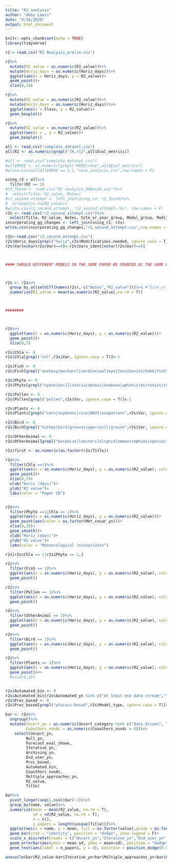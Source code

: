 ```yaml
---
title: "R2 analysis"
author: "Abby Lewis"
date: "9/16/2020"
output: html_document
---
```


```r
knitr::opts_chunk$set(echo = TRUE)
library(tidyverse)
```

```r
r2 = read.csv("R2 Analysis_prelim.csv")

r2%>%
  mutate(R2_value = as.numeric(R2_value))%>%
  mutate(Horiz_days = as.numeric(Horiz_days))%>%
  ggplot(aes(x = Horiz_days, y = R2_value))+
  geom_point()+
  xlim(0,10)

r2%>%
  mutate(R2_value = as.numeric(R2_value))%>%
  mutate(Horiz_days = as.numeric(Horiz_days))%>%
  ggplot(aes(x = Class, y = R2_value))+
  geom_boxplot()

r2%>%
  mutate(R2_value = as.numeric(R2_value))%>%
  ggplot(aes(x = , y = R2_value))+
  geom_boxplot()

```

```r
all <- read.csv("complete_dataset.csv")
all$R2 <- as.numeric(grepl("[R,r]2",all$Eval_metrics))

#all <- read.csv("complete_dataset.csv")
#all$RMSE <- as.numeric(grepl("RMSE|rmse",all$Eval_metrics))
#write.csv(all[all$RMSE == 1,],"rmse_analysis.csv",row.names = F)

using_r2 = all%>%
  filter(R2 == 1)
#r2_found <- read.csv("R2 analysis_04Nov20.csv")%>%
#  select(Title, R2_value, Notes)
#r2_second_attempt <- left_join(using_r2, r2_found)%>%
#  arrange(is.na(R2_value))
#write.csv(r2_second_attempt, "r2_second_attempt.csv", row.names = F)
r2s <- read.csv("r2_second_attempt.csv")%>%
  select(Title, R2_value, Notes, Site_or_year_group, Model_group, Modifications.needed, Adjusted., Var)
incorporating_gg_changes <- left_join(using_r2, r2s)
write.csv(incorporating_gg_changes,"r2_second_attempt.csv",row.names = F)

r2s<-read.csv("r2_second_attempt.csv")
r2s$Horiz_days[grepl("horiz",r2s$Modifications.needed, ignore.case = T)] <- as.numeric(gsub(".*horiz","",r2s$Modifications.needed[grepl("horiz",r2s$Modifications.needed, ignore.case = T)], ignore.case = T))
r2s$Var[nchar(r2s$Var)==0]<-r2s$Vars_ident[nchar(r2s$Var)==0]



#### SHOULD DIFFERENT MODELS IN THE SAME PAPER BE COUNTED AS THE SAME OR DIFFERENT



r2s <- r2s%>%
  group_by_at(setdiff(names(r2s), c("Notes","R2_value")))%>% #"Site_or_year_group","Model_group"
  summarize(R2_value = mean(as.numeric(R2_value),na.rm = T))



########



r2s%>%
  ggplot(aes(x = as.numeric(Horiz_days), y = as.numeric(R2_value)))+
  geom_point()+
  xlim(0,7)

r2s$Chla <- 0
r2s$Chla[grepl("chl",r2s$Var, ignore.case = T)]<-1

r2s$Fish <- 0
r2s$Fish[grepl("anchovy|mackarel|sardine|walleye|tuna|bonito|hake|fish",r2s$Var, ignore.case = T)]<-1

r2s$Phyto <- 0
r2s$Phyto[grepl("cyano|oscillatoria|desmus|anabena|aphaniz|microcyst|synecho|cyclo|stephanodiscus|raciborskii|circinale",r2s$Var, ignore.case = T)]<-1

r2s$Pollen <- 0
r2s$Pollen[grepl("pollen",r2s$Var, ignore.case = T)]<-1

r2s$Plants <- 0
r2s$Plants[grepl("corn|soybeans|rice|NDVI|evapotrans",r2s$Var, ignore.case = T)]<-1

r2s$Bird <- 0
r2s$Bird[grepl("turkey|bird|grouse|capercaill|grouse",r2s$Var, ignore.case = T)]<-1

r2s$OtherAnimal <- 0
r2s$OtherAnimal[grepl("porpoise|lobster|lolignid|ommastrephids|species",r2s$Var, ignore.case = T)]<-1

r2s$first <- as.numeric(as.factor(r2s$Title))

r2s%>%
  filter(Chla ==1)%>%
  ggplot(aes(x = as.numeric(Horiz_days), y = as.numeric(R2_value), color = as.factor(first)))+
  geom_point()+
  xlim(0,7)+
  xlab("Horiz (days)")+
  ylab("R2 value")+
  labs(color = "Paper ID")


r2s%>%
  filter(Phyto ==1|Chla == 1)%>%
  ggplot(aes(x = as.numeric(Horiz_days), y = as.numeric(R2_value)))+
  geom_point(aes(color = as.factor(Met_covar_yn)))+
  xlim(0,10)+
  geom_smooth()+
  xlab("Horiz (days)")+
  ylab("R2 value")+
  labs(color = "Meteorological \ncovariates")

r2s[r2s$Chla == 1|r2s$Phyto == 1,]

r2s%>%
  filter(Fish == 1)%>%
  ggplot(aes(x = as.numeric(Horiz_days), y = as.numeric(R2_value), color = as.factor(Var)))+
  geom_point()

r2s%>%
  filter(Pollen == 1)%>%
  ggplot(aes(x = as.numeric(Horiz_days), y = as.numeric(R2_value), color = as.factor(first)))+
  geom_point()

r2s%>%
  filter(OtherAnimal == 1)%>%
  ggplot(aes(x = as.numeric(Horiz_days), y = as.numeric(R2_value), color = as.factor(first)))+
  geom_point()

r2s%>%
  filter(Bird == 1)%>%
  ggplot(aes(x = as.numeric(Horiz_days), y = as.numeric(R2_value), color = as.factor(first)))+
  geom_point()

r2s%>%
  filter(Plants == 1)%>%
  ggplot(aes(x = as.numeric(Horiz_days), y = as.numeric(R2_value), color = as.factor(Var)))+
  geom_point()#+
  #xlim(0,10)


r2s$Automated_bin <- 0
r2s$Automated_bin[r2s$Automated_yn %in% c("At least one data stream","Yes all data streams")]<-1
r2s$Proc_based <- 0
r2s$Proc_based[grepl("process-based",r2s$Model_type, ignore.case = T)]<-1

bar <- r2s%>%
  ungroup()%>%
  mutate(Uncert_yn = as.numeric(Uncert_category %in% c("data_driven", "propagates", "assimilates")),
         Coauthors_nonAc = as.numeric(Coauthors_nonAc > 0))%>%
    select(Uncert_yn,
         Null_yn,
         Forecast_eval_shown,
         Iterative_yn,
         Archiving_yn,
         End_user_yn,
         Proc_based,
         Automated_bin,
         Coauthors_nonAc,
         Multiple_approaches_yn,
         R2_value,
         Title)

bar%>%
  pivot_longer(seq(1,ncol(bar)-2))%>%
  group_by(name, value)%>%
  summarize(mean = mean(R2_value, na.rm = T),
            sd = sd(R2_value, na.rm = T),
            n = n(),
            n_papers = length(unique(Title)))%>%
  ggplot(aes(x = name, y = mean, fill = as.factor(value),group = as.factor(value)))+
  geom_bar(stat = "identity", position = "dodge", show.legend = F)+
  scale_x_discrete(breaks = c("Uncert_yn","Iterative_yn","End_user_yn","Null_yn","Archiving_yn","Forecast_eval_shown", "Automated_bin","Coauthors_nonAc","Multiple_approaches_yn","Proc_based"), labels = c("Data-driven \nuncertainty", "Iterative \nforecasts","End user \nspecified","Null model \ncomparison","Forecast \narchiving","Forecast \nevaluation \nin paper", "Workflow \nAutomation","Coauthor \nfrom outside \nacademia","Multiple \napproaches \ncompared","Process-based \nmodel"))+
  geom_errorbar(aes(ymin = mean-sd, ymax = mean+sd), position = "dodge")+
  geom_text(aes(label = n_papers, y = 0), position = position_dodge(0.9), vjust = -0.5)

anova(lm(bar$R2_value~bar$Iterative_yn+bar$Multiple_approaches_yn+bar$Coauthors_nonAc))

```

